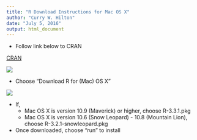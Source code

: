 ```yaml
---
title: "R Download Instructions for Mac OS X"
author: "Curry W. Hilton"
date: "July 5, 2016"
output: html_document
---
```


- Follow link below to CRAN  

[CRAN](http://cran.at.r-project.org/)  

![](cran_main.png)  

- Choose "Download R for (Mac) OS X"  

![](macdl.png)  

- If,
    - Mac OS X is version 10.9 (Maverick) or higher, choose R-3.3.1.pkg
    - Mac OS X is version 10.6 (Snow Leopard) - 10.8 (Mountain Lion), choose R-3.2.1-snowleopard.pkg  

- Once downloaded, choose "run" to install  